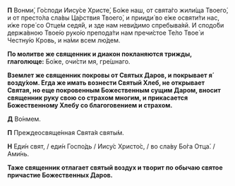 **П** Вонми́, Го́споди Иису́се Христе́, Бо́же наш, от свята́го жили́ща Твоего́, и от престо́ла сла́вы Ца́рствия Твоего́, и прииди́ во е́же освяти́ти нас, и́же горе́ со Отце́м седя́й, и зде нам неви́димо спребыва́яй. И сподо́би держа́вною Твое́ю руко́ю препода́ти нам пречи́стое Те́ло Твое́ и Честну́ю Кровь, и на́ми всем лю́дем.

**По молитве же священник и диакон покланяются трижды, глаголюще:** Бо́же, очи́сти мя, гре́шнаго.

**Вземлет же священник покровы от Святых Даров, и покрывает я́ возду́хом. Егда же имать вознести Святый Хлеб, не открывает Святая, но еще покровенным Божественным сущим Даром, вносит священник руку свою со страхом многим, и прикасается Божественному Хлебу со благоговением и страхом.**

**Д** Во́нмем.

**П** Преждеосвяще́нная Свята́я святы́м.

**Н** Еди́н свят, / еди́н Госпо́дь / Иису́с Христо́с, / во сла́ву Бо́га Отца́. / Ами́нь.

**Таже священник отлагает святый воздух и творит по обычаю святое причастие Божественных Даров.**
